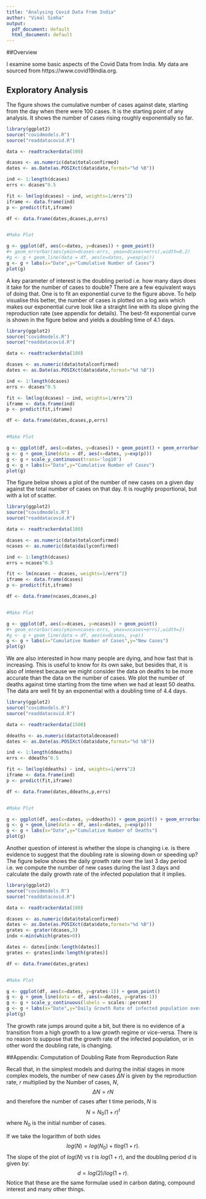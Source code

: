 ```yaml
---
title: "Analysing Covid Data From India"
author: "Vimal Simha"
output:
  pdf_document: default
  html_document: default
---
```

##Overview

I examine some basic aspects of the Covid Data from India. My data are sourced from https://www.covid19india.org. 

## Exploratory Analysis

The figure shows the cumulative number of cases against date, starting from the day when there were 100 cases. It is the starting point of any analysis. It shows the number of cases rising roughly exponentially so far.

```r
library(ggplot2)
source("covidmodels.R")
source("readdatacovid.R")

data <- readtrackerdata(100)

dcases <- as.numeric(data$totalconfirmed)
dates <- as.Date(as.POSIXct(data$date,format="%d %B"))

ind <- 1:length(dcases)
errs <- dcases^0.5

fit <- lm(log(dcases) ~ ind, weights=1/errs^2)
iframe <- data.frame(ind)
p <- predict(fit,iframe)

df <- data.frame(dates,dcases,p,errs)


#Make Plot

g <- ggplot(df, aes(x=dates, y=dcases)) + geom_point() 
#+ geom_errorbar(aes(ymin=dcases-errs, ymax=dcases+errs),width=0.2)
#g <- g + geom_line(data = df, aes(x=dates, y=exp(p)))
g <- g + labs(x="Date",y="Cumulative Number of Cases")
plot(g)
```

A key parameter of interest is the doubling period i.e. how many days does it take for the number of cases to double? There are a few equivalent ways of doing that. One is to fit an exponential curve to the figure above. To help visualise this better, the number of cases is plotted on a log axis which makes our exponential curve look like a straight line with its slope giving the reproduction rate (see appendix for details). The best-fit exponential curve is shown in the figure below and yields a doubling time of 4.1 days. 


```r
library(ggplot2)
source("covidmodels.R")
source("readdatacovid.R")

data <- readtrackerdata(100)

dcases <- as.numeric(data$totalconfirmed)
dates <- as.Date(as.POSIXct(data$date,format="%d %B"))

ind <- 1:length(dcases)
errs <- dcases^0.5

fit <- lm(log(dcases) ~ ind, weights=1/errs^2)
iframe <- data.frame(ind)
p <- predict(fit,iframe)

df <- data.frame(dates,dcases,p,errs)


#Make Plot

g <- ggplot(df, aes(x=dates, y=dcases)) + geom_point() + geom_errorbar(aes(ymin=dcases-errs, ymax=dcases+errs),width=0.2)
g <- g + geom_line(data = df, aes(x=dates, y=exp(p)))
g <- g + scale_y_continuous(trans='log10')
g <- g + labs(x="Date",y="Cumulative Number of Cases")
plot(g)
```


The figure below shows a plot of the number of new cases on a given day against the total number of cases on that day. It is roughly proportional, but with a lot of scatter.


```r
library(ggplot2)
source("covidmodels.R")
source("readdatacovid.R")

data <- readtrackerdata(100)

dcases <- as.numeric(data$totalconfirmed)
ncases <- as.numeric(data$dailyconfirmed)

ind <- 1:length(dcases)
errs = ncases^0.5

fit <- lm(ncases ~ dcases, weights=1/errs^2)
iframe <- data.frame(dcases)
p <- predict(fit,iframe)

df <- data.frame(ncases,dcases,p)


#Make Plot

g <- ggplot(df, aes(x=dcases, y=ncases)) + geom_point() 
#+ geom_errorbar(aes(ymin=ncases-errs, ymax=ncases+errs),width=2)
#g <- g + geom_line(data = df, aes(x=dcases, y=p))
g <- g + labs(x="Cumulative Number of Cases",y="New Cases")
plot(g)
```

We are also interested in how many people are dying, and how fast that is increasing. This is useful to know for its own sake, but besides that, it is also of interest because we might consider the data on deaths to be more accurate than the data on the number of cases. We plot the number of deaths against time starting from the time when we had at least 50 deaths. The data are well fit by an exponential with a doubling time of 4.4 days.

```r
library(ggplot2)
source("covidmodels.R")
source("readdatacovid.R")

data <- readtrackerdata(1500)

ddeaths <- as.numeric(data$totaldeceased)
dates <- as.Date(as.POSIXct(data$date,format="%d %B"))

ind <- 1:length(ddeaths)
errs <- ddeaths^0.5

fit <- lm(log(ddeaths) ~ ind, weights=1/errs^2)
iframe <- data.frame(ind)
p <- predict(fit,iframe)

df <- data.frame(dates,ddeaths,p,errs)


#Make Plot

g <- ggplot(df, aes(x=dates, y=ddeaths)) + geom_point() + geom_errorbar(aes(ymin=ddeaths-errs, ymax=ddeaths+errs),width=0.2)
g <- g + geom_line(data = df, aes(x=dates, y=exp(p)))
g <- g + labs(x="Date",y="Cumulative Number of Deaths")
plot(g)
```


Another question of interest is whether the slope is changing i.e. is there evidence to suggest that the doubling rate is slowing down or speeding up? The figure below shows the daily growth rate over the last 3 day period i.e. we compute the number of new cases during the last 3 days and calculate the daily growth rate of the infected population that it implies.  

```r
library(ggplot2)
source("covidmodels.R")
source("readdatacovid.R")

data <- readtrackerdata(100)

dcases <- as.numeric(data$totalconfirmed)
dates <- as.Date(as.POSIXct(data$date,format="%d %B"))
grates <- grater(dcases,3)
indx <-min(which(grates>0))

dates <- dates[indx:length(dates)]
grates <- grates[indx:length(grates)]

df <- data.frame(dates,grates)


#Make Plot

g <- ggplot(df, aes(x=dates, y=grates-1)) + geom_point() 
g <- g + geom_line(data = df, aes(x=dates, y=grates-1))
g <- g + scale_y_continuous(labels = scales::percent)
g <- g + labs(x="Date",y="Daily Growth Rate of infected population over previous 3 Days")
plot(g)
```

The growth rate jumps around quite a bit, but there is no evidence of a transition from a high growth to a low growth regime or vice-versa. There is no reason to suppose that the growth rate of the infected population, or in other word the doubling rate, is changing. 


##Appendix: Computation of Doubling Rate from Reproduction Rate

Recall that, in the simplest models and during the initial stages in more complex models, the number of new cases $\Delta N$ is given by the reproduction rate, $r$ multiplied by the Number of cases, $N$, 
$$
\Delta N = r N
$$
and therefore the number of cases after t time periods, $N$ is
$$
N = N_0 (1+r)^t
$$
where $N_0$ is the initial number of cases.

If we take the logarithm of both sides
$$
log(N) = log(N_0) + t log(1+r).
$$
The slope of the plot of $log(N)$ vs $t$ is $log(1+r)$, and the doubling period $d$ is given by:
$$
d = log(2)/log(1+r).
$$
Notice that these are the same formulae used in carbon dating, compound interest and many other things.


